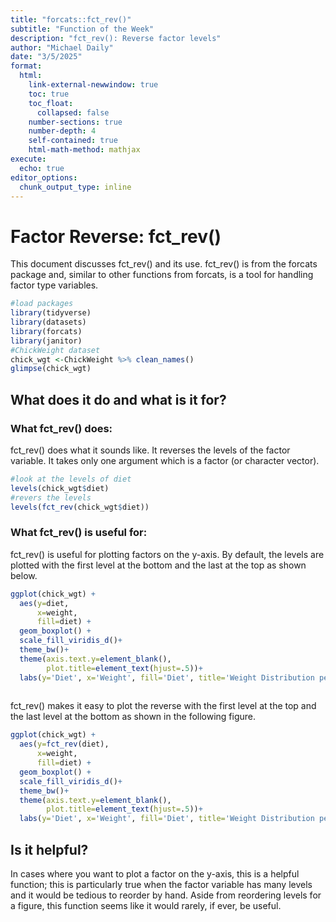 ```yaml
---
title: "forcats::fct_rev()"
subtitle: "Function of the Week"
description: "fct_rev(): Reverse factor levels"
author: "Michael Daily"
date: "3/5/2025"
format: 
  html:
    link-external-newwindow: true
    toc: true
    toc_float:
      collapsed: false
    number-sections: true
    number-depth: 4
    self-contained: true
    html-math-method: mathjax
execute:
  echo: true
editor_options: 
  chunk_output_type: inline
---
```

 

# Factor Reverse: fct_rev()

This document discusses fct_rev() and its use. fct_rev() is from the forcats package and, similar to other functions from forcats, is a tool for handling factor type variables. 

```r
#load packages
library(tidyverse)
library(datasets)
library(forcats)
library(janitor)
#ChickWeight dataset
chick_wgt <-ChickWeight %>% clean_names()
glimpse(chick_wgt)
```

## What does it do and what is it for?

### What fct_rev() does:

fct_rev() does what it sounds like. It reverses the levels of the factor variable. It takes only one argument which is a factor (or character vector). 

```r
#look at the levels of diet
levels(chick_wgt$diet)
#revers the levels
levels(fct_rev(chick_wgt$diet))
```


### What fct_rev() is useful for: 

fct_rev() is useful for plotting factors on the y-axis. By default, the levels are plotted with the first level at the bottom and the last at the top as shown below.  

```r
ggplot(chick_wgt) + 
  aes(y=diet,
      x=weight,
      fill=diet) +
  geom_boxplot() +
  scale_fill_viridis_d()+
  theme_bw()+
  theme(axis.text.y=element_blank(),
        plot.title=element_text(hjust=.5))+
  labs(y='Diet', x='Weight', fill='Diet', title='Weight Distribution per Diet (original order)')
  
```

fct_rev() makes it easy to plot the reverse with the first level at the top and the last level at the bottom as shown in the following figure. 

```r
ggplot(chick_wgt) + 
  aes(y=fct_rev(diet),
      x=weight,
      fill=diet) +
  geom_boxplot() +
  scale_fill_viridis_d()+
  theme_bw()+
  theme(axis.text.y=element_blank(),
        plot.title=element_text(hjust=.5))+
  labs(y='Diet', x='Weight', fill='Diet', title='Weight Distribution per Diet (reversed order)')
```




## Is it helpful?

In cases where you want to plot a factor on the y-axis, this is a helpful function; this is particularly true when the factor variable has many levels and it would be tedious to reorder by hand. Aside from reordering levels for a figure, this function seems like it would rarely, if ever, be useful. 
